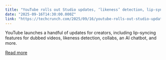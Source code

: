 ```yaml
---
title: "YouTube rolls out Studio updates, ‘likeness’ detection, lip-synced dubs, creator collabs, and more"
date: "2025-09-16T14:30:00.000Z"
link: "https://techcrunch.com/2025/09/16/youtube-rolls-out-studio-updates-likeness-detection-lip-synced-dubs-creator-collabs-and-more/"
---
```


YouTube launches a handful of updates for creators, including lip-syncing features for dubbed videos, likeness detection, collabs, an AI chatbot, and more. 

[Read more](https://techcrunch.com/2025/09/16/youtube-rolls-out-studio-updates-likeness-detection-lip-synced-dubs-creator-collabs-and-more/)
